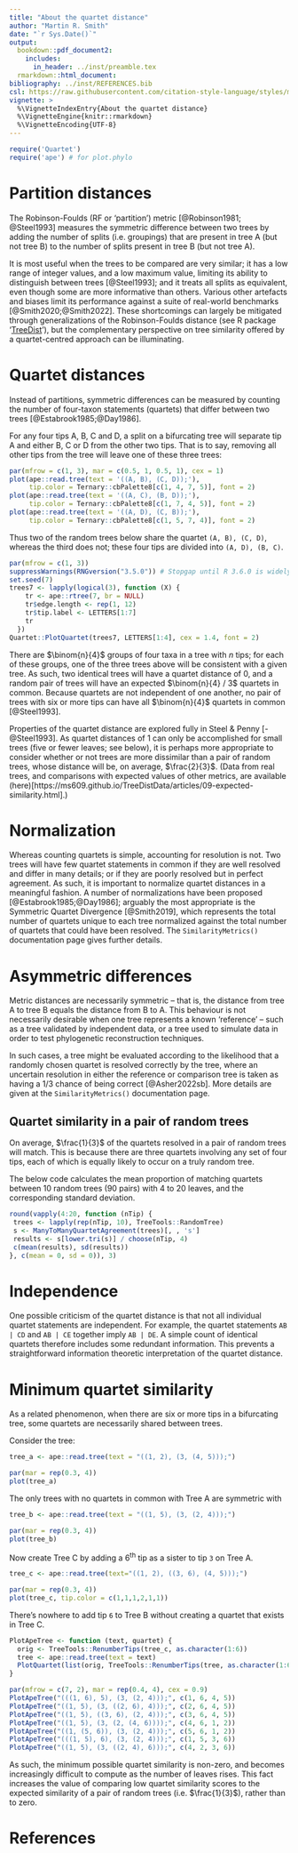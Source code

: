 ```yaml
---
title: "About the quartet distance"
author: "Martin R. Smith"
date: "`r Sys.Date()`"
output: 
  bookdown::pdf_document2:
    includes:
      in_header: ../inst/preamble.tex
  rmarkdown::html_document:
bibliography: ../inst/REFERENCES.bib
csl: https://raw.githubusercontent.com/citation-style-language/styles/master/apa-old-doi-prefix.csl
vignette: >
  %\VignetteIndexEntry{About the quartet distance}
  %\VignetteEngine{knitr::rmarkdown}
  %\VignetteEncoding{UTF-8}
---
```


```r
require('Quartet')
require('ape') # for plot.phylo
```

# Partition distances

The Robinson-Foulds (RF or 'partition') metric [@Robinson1981; @Steel1993]
measures the symmetric difference between two trees by adding
the number of splits (i.e. groupings) that are present in tree A (but not tree B)
to the number of splits present in tree B (but not tree A).

It is most useful when the trees to be compared are very similar; it has
a low range of integer values, and a low maximum value, limiting its ability 
to distinguish between trees [@Steel1993]; and it treats all splits as 
equivalent, even though some are more informative than others.
Various other artefacts and biases limit its performance against a suite of
real-world benchmarks [@Smith2020;@Smith2022].
These shortcomings can largely be mitigated through generalizations of the
Robinson-Foulds distance (see R package 
'[TreeDist](https://ms609.github.io/TreeDist/)'), but the complementary
perspective on tree similarity offered by a quartet-centred approach can be
illuminating.


# Quartet distances

Instead of partitions, symmetric differences can be measured by counting the 
number of four-taxon statements (quartets) that differ between two trees
[@Estabrook1985;@Day1986].

For any four tips A, B, C and D, a split on a bifurcating tree will separate
tip A and either B, C or D from the other two tips.  That is to say, removing
all other tips from the tree will leave one of these three trees:

```R
par(mfrow = c(1, 3), mar = c(0.5, 1, 0.5, 1), cex = 1)
plot(ape::read.tree(text = '((A, B), (C, D));'),
     tip.color = Ternary::cbPalette8[c(1, 4, 7, 5)], font = 2)
plot(ape::read.tree(text = '((A, C), (B, D));'),
     tip.color = Ternary::cbPalette8[c(1, 7, 4, 5)], font = 2)
plot(ape::read.tree(text = '((A, D), (C, B));'), 
     tip.color = Ternary::cbPalette8[c(1, 5, 7, 4)], font = 2)
```

Thus two of the random trees below share the quartet `(A, B), (C, D)`, whereas 
the third does not; these four tips are divided into `(A, D), (B, C)`.

```R
par(mfrow = c(1, 3))
suppressWarnings(RNGversion("3.5.0")) # Stopgap until R 3.6.0 is widely available 
set.seed(7)
trees7 <- lapply(logical(3), function (X) {
    tr <- ape::rtree(7, br = NULL)
    tr$edge.length <- rep(1, 12)
    tr$tip.label <- LETTERS[1:7]
    tr
  })
Quartet::PlotQuartet(trees7, LETTERS[1:4], cex = 1.4, font = 2)
```

There are $\binom{n}{4}$ groups of four taxa in a tree with $n$ tips;
for each of these groups, one of the three trees above will be consistent with
a given tree.  As such, two identical trees will have a quartet distance of
0, and a random pair of trees will have an expected $\binom{n}{4} / 3$
quartets in common. Because quartets are not independent of one another,
no pair of trees with six or more tips can have all $\binom{n}{4}$ quartets in
common [@Steel1993].

Properties of the quartet distance are explored fully in Steel & Penny
[-@Steel1993].
As quartet distances of 1 can only be accomplished for small trees (five or 
fewer leaves; see below), it is perhaps more appropriate to consider whether or 
not trees are more dissimilar than a pair of random trees, whose distance will
be, on average, $\frac{2}{3}$.  (Data from real trees, and comparisons with 
expected values of other metrics, are available 
(here)[https://ms609.github.io/TreeDistData/articles/09-expected-similarity.html].)

# Normalization

Whereas counting quartets is simple, accounting for resolution is not.
Two trees will have few quartet statements in common if they are well resolved
and differ in many details; or if they are poorly resolved but in perfect
agreement.
As such, it is important to normalize quartet distances in a meaningful fashion.
A number of normalizations have been proposed [@Estabrook1985;@Day1986];
arguably the most appropriate is the Symmetric Quartet Divergence [@Smith2019],
which represents the total number of quartets unique to each tree normalized
against the total number of quartets that could have been resolved.
The `SimilarityMetrics()` documentation page gives further details.

# Asymmetric differences

Metric distances are necessarily symmetric -- that is, the distance from tree A
to tree B equals the distance from B to A.
This behaviour is not necessarily desirable when one tree represents a known
'reference' -- such as a tree validated by independent data, or a tree used 
to simulate data in order to test phylogenetic reconstruction techniques.

In such cases, a tree might be evaluated according to the likelihood that a 
randomly chosen quartet is resolved correctly by the tree, where an uncertain
resolution in either the reference or comparison tree is taken as having a 
1/3 chance of being correct [@Asher2022sb].
More details are given at the `SimilarityMetrics()` documentation page.


## Quartet similarity in a pair of random trees

On average, $\frac{1}{3}$ of the quartets resolved in a pair of random trees 
will match. This is because there are
three quartets involving any set of four tips, each of which is equally likely
to occur on a truly random tree.

The below code calculates the mean proportion of matching quartets between 10
random trees (90 pairs) with 4 to 20 leaves, and the corresponding standard
deviation.

```r
round(vapply(4:20, function (nTip) {
 trees <- lapply(rep(nTip, 10), TreeTools::RandomTree)
 s <- ManyToManyQuartetAgreement(trees)[, , 's']
 results <- s[lower.tri(s)] / choose(nTip, 4)
 c(mean(results), sd(results))
}, c(mean = 0, sd = 0)), 3)
```

# Independence

One possible criticism of the quartet distance is that not all individual
quartet statements are independent.  For example, the quartet statements
`AB | CD` and `AB | CE` together imply `AB | DE`.
A simple count of identical quartets therefore includes some redundant
information.
This prevents a straightforward information theoretic interpretation of the 
quartet distance.


# Minimum quartet similarity

As a related phenomenon, when there are six or more tips in a bifurcating tree,
some quartets are necessarily shared between trees.

Consider the tree:
```r
tree_a <- ape::read.tree(text = "((1, 2), (3, (4, 5)));")
```
```r
par(mar = rep(0.3, 4))
plot(tree_a)
```

The only trees with no quartets in common with Tree A are symmetric with  

```r
tree_b <- ape::read.tree(text = "((1, 5), (3, (2, 4)));")
```
```r
par(mar = rep(0.3, 4))
plot(tree_b)
```

Now create Tree C by adding a 6<sup>th</sup> tip as a sister to tip `3` on Tree A.

```r
tree_c <- ape::read.tree(text="((1, 2), ((3, 6), (4, 5)));")
```
```r
par(mar = rep(0.3, 4))
plot(tree_c, tip.color = c(1,1,1,2,1,1))
```

There's nowhere to add tip `6` to Tree B without creating a quartet that 
exists in Tree C.

```r
PlotApeTree <- function (text, quartet) {
  orig <- TreeTools::RenumberTips(tree_c, as.character(1:6))
  tree <- ape::read.tree(text = text)
  PlotQuartet(list(orig, TreeTools::RenumberTips(tree, as.character(1:6))), quartet, overwritePar = FALSE, cex = 0.9)
}

par(mfrow = c(7, 2), mar = rep(0.4, 4), cex = 0.9)
PlotApeTree("(((1, 6), 5), (3, (2, 4)));", c(1, 6, 4, 5))
PlotApeTree("((1, 5), (3, ((2, 6), 4)));", c(2, 6, 4, 5))
PlotApeTree("((1, 5), ((3, 6), (2, 4)));", c(3, 6, 4, 5))
PlotApeTree("((1, 5), (3, (2, (4, 6))));", c(4, 6, 1, 2))
PlotApeTree("((1, (5, 6)), (3, (2, 4)));", c(5, 6, 1, 2))
PlotApeTree("(((1, 5), 6), (3, (2, 4)));", c(1, 5, 3, 6))
PlotApeTree("((1, 5), (3, ((2, 4), 6)));", c(4, 2, 3, 6))
```

As such, the minimum possible quartet similarity is non-zero, and becomes
increasingly difficult to compute as the number of leaves rises.
This fact increases the value of comparing low quartet similarity scores to the
expected similarity of a pair of random trees (i.e. $\frac{1}{3}$), rather than to zero.

# References
